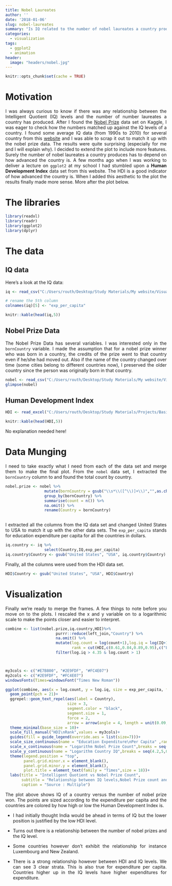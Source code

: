 ```yaml
---
title: Nobel Laureates
author: ''
date: '2018-01-06'
slug: nobel-laureates
summary: "Is IQ related to the number of nobel laureates a country produces? Get insights from this tutorial"
categories:
  - visualization
tags:
  - ggplot2
  - animation
header:
  image: "headers/nobel.jpg"
---
```


<style>
body {
text-align: justify}
</style>

```r
knitr::opts_chunk$set(cache = TRUE)
```

# Motivation

I was always curious to know if there was any relationship between the Intelligent Quotient (IQ) levels and the number of number laureates a country has produced. After I found the [Nobel Prize](https://www.kaggle.com/nobelfoundation/nobel-laureates) data set on Kaggle, I was eager to check how the numbers matched up against the IQ levels of a country. I found some average IQ data (from 1990s to 2010) for several country from this [website](https://www.worlddata.info/iq-by-country.php) and I was able to scrap it out to match it up with the nobel prize data. The results were quite surprising (especially for me and I will explain why). I decided to extend the plot to include more features. Surely the number of nobel laureates a country produces has to depend on how advanced the country is. A few months ago when I was working to deliver a lecture on `ggplot2` at my school I had stumbled upon a **Human Development Index** data set from this website. The HDI is a good indicator of how advanced the country is. When I added this aesthetic to the plot the results finally made more sense. More after the plot below. 


# The libraries

```r
library(readxl)
library(readr)
library(ggplot2)
library(dplyr)
```

# The data

## IQ data

Here's a look at the IQ data:

```r
iq <- read_csv("C:/Users/routh/Desktop/Study Materials/My website/Visuals/Nobel Prize/iq.csv", col_types = cols(`Daily max temperature` = col_skip(), `Education expenditures per capita` = col_number(), Income = col_number()))

# rename the 5th column
colnames(iq)[5] <- "exp_per_capita"

knitr::kable(head(iq,5))
```

## Nobel Prize Data

The Nobel Prize Data has several variables. I was interested only in the `bornCountry` variable. I made the assumption that for a nobel prize winner who was born in a country, the credits of the prize went to that country even if he/she had moved out. Also if the name of the country changed over time (some cities belong to different countries now), I preserved the older country since the person was originally born in that country.

```r
nobel <- read_csv("C:/Users/routh/Desktop/Study Materials/My website/Visuals/Nobel Prize/nobel_prize_by_winner.csv")
glimpse(nobel)
```

## Human Development Index

```r
HDI <- read_excel("C:/Users/routh/Desktop/Study Materials/Projects/Basic Workshop/HDI.xlsx", col_types = c("text", "numeric", "blank"))

knitr::kable(head(HDI,5))
```

No explanation needed here!

# Data Munging

I need to take exactly what I need from each of the data set and merge them to make the final plot. From the `nobel` data set, I extracted the `bornCountry` column to and found the total count by country. 

```r
nobel.prize <- nobel %>%
                 mutate(bornCountry = gsub("\\s*\\([^\\)]+\\)","",as.character(bornCountry)))%>%
                 group_by(bornCountry) %>%
                 summarise(count = n()) %>%
                 na.omit() %>%
                 rename(Country = bornCountry)
                 
```

I extracted all the columns from the IQ data set and changed United States to USA to match it up with the other data sets. The `exp_per_capita` stands for education expenditure per capita for all the countries in dollars. 

```r
iq.country <- iq %>%
                 select(Country,IQ,exp_per_capita)
iq.country$Country <- gsub("United States", "USA", iq.country$Country)
```

Finally, all the columns were used from the HDI data set.

```r
HDI$Country <- gsub("United States", "USA", HDI$Country)
```

# Visualization

Finally we're ready to merge the frames. A few things to note before you move on to the plots. I rescaled the x and y variable on to a logarithmic scale to make the points closer and easier to interpret.

```r
combine <- list(nobel.prize,iq.country,HDI)%>%
                      purrr::reduce(left_join,"Country") %>%
                      na.omit() %>%
                      mutate(log.count = log(count+1),log.iq = log(IQ+1),
                             rank = cut(HDI,c(0.61,0.84,0.89,0.95),c("Low","Medium","High"))) %>%
                      filter(log.iq > 4.35 & log.count > 1)



my3cols <- c("#E7B800", "#2E9FDF", "#FC4E07")
my2cols <- c("#2E9FDF", "#FC4E07")
windowsFonts(Times=windowsFont("Times New Roman"))

ggplot(combine, aes(x = log.count, y = log.iq, size = exp_per_capita, fill = rank))+
  geom_point(pch = 21)+
  ggrepel::geom_text_repel(aes(label = Country),
                           size = 3,
                           segment.color = "black",
                           segment.size = 1,
                           force = 2,
                           arrow = arrow(angle = 4, length = unit(0.09,"lines")))+
  theme_minimal(base_size = 10)+
  scale_fill_manual("HDI\nRank",values = my3cols)+
  guides(fill = guide_legend(override.aes = list(size=7)))+
  scale_size_continuous(name = "Education Expenditure\nPer Capita" ,range = c(3,6))+
  scale_x_continuous(name = "Logarithm Nobel Prize Count",breaks = seq(0,6,0.5))+
  scale_y_continuous(name = "Logarithm Country IQ",breaks = seq(4.2,5,0.05))+
  theme(legend.position = "top",
        panel.grid.minor.x = element_blank(),
        panel.grid.minor.y = element_blank(),
        plot.title = element_text(family = "Times",size = 18))+
  labs(title = "Intelligent Quotient vs Nobel Prize Count", 
       subtitle = "Relationship between IQ levels,Nobel Prize count and the Human Development Index by country",
       caption = "Source : Multiple")
```


The plot above shows IQ of a country versus the number of nobel prize won. The points are sized according to the expenditure per capita and the countries are colored by how high or low the Human Development Index is.


- I had initially thought India would be ahead in terms of IQ but the lower position is justified by the low HDI level.

- Turns out there is a relationship between the number of nobel prizes and the IQ level.

- Some countries however don't exhibit the relationship for instance Luxembourg and New Zealand.

- There is a strong relationship however between HDI and IQ levels. We can see 3 clear strata. This is also true for expenditure per capita. Countries higher up in the IQ levels have higher expenditures for expenditure.

